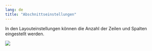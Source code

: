 ```yaml
---
lang: de
title: "Abschnittseinstellungen"
---
```


In den Layouteinstellungen können die Anzahl der Zeilen und Spalten eingestellt werden.

![](Layout_Anzeige.png)